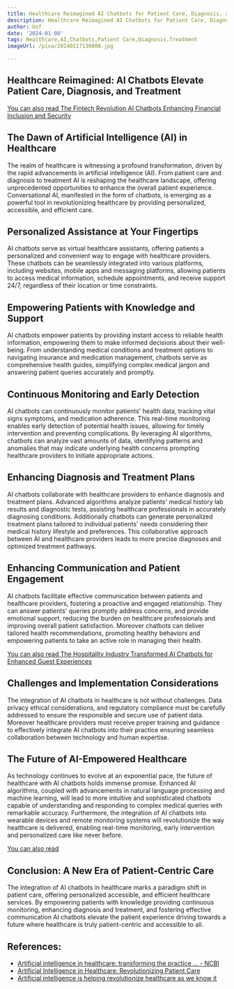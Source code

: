 ```yaml
---
title: Healthcare Reimagined AI Chatbots for Patient Care, Diagnosis, and Treatment
description: Healthcare Reimagined AI Chatbots for Patient Care, Diagnosis, and Treatment
author: Usf
date: '2024-01-08'
tags: Healthcare,AI,Chatbots,Patient Care,Diagnosis,Treatment
imageUrl: /pixa/20240117130808.jpg

---
```

## Healthcare Reimagined: AI Chatbots Elevate Patient Care, Diagnosis,  and Treatment

[You  can  also  read The Fintech Revolution AI Chatbots Enhancing Financial Inclusion  and Security](The%20Fintech%20Revolution%20AI%20Chatbots%20Enhancing%20Financial%20Inclusion%20and%20Security)


## The  Dawn of Artificial Intelligence (AI) in Healthcare

The  realm of healthcare is witnessing a profound transformation, driven by the rapid advancements in artificial intelligence (AI). From patient care and diagnosis to treatment  AI is reshaping the healthcare landscape, offering unprecedented  opportunities to enhance the overall patient experience. Conversational AI, manifested in the form of chatbots, is emerging as  a powerful tool in revolutionizing healthcare by providing personalized, accessible, and efficient care.

## Personalized  Assistance at Your Fingertips

AI chatbots serve as virtual healthcare assistants, offering  patients a personalized and convenient way to engage with healthcare providers. These chatbots can be  seamlessly integrated into various platforms, including websites, mobile apps and messaging  platforms, allowing patients to access medical information, schedule appointments, and receive support 24/7, regardless of their location or  time  constraints.

##  Empowering Patients with Knowledge and Support

AI chatbots empower patients by providing instant access to reliable  health information, empowering them to make informed decisions about their well-being. From  understanding medical conditions and treatment options to  navigating insurance and medication management,  chatbots serve as comprehensive health guides, simplifying  complex medical  jargon and answering patient queries accurately and  promptly.

## Continuous Monitoring and Early Detection

AI chatbots can continuously monitor patients' health data, tracking vital signs symptoms, and medication adherence. This real-time monitoring enables early detection of potential health issues, allowing for timely intervention and preventing complications. By leveraging AI algorithms, chatbots can analyze vast amounts of  data,  identifying patterns  and anomalies that may indicate underlying health concerns prompting  healthcare  providers to initiate appropriate actions.

## Enhancing Diagnosis and Treatment  Plans

AI chatbots collaborate with  healthcare providers to enhance diagnosis and treatment plans. Advanced algorithms  analyze patients' medical history lab results and diagnostic tests, assisting healthcare professionals in accurately diagnosing conditions. Additionally chatbots can  generate personalized treatment plans tailored to individual patients'  needs considering their medical history lifestyle and preferences. This collaborative approach  between AI and healthcare providers leads to more precise diagnoses and optimized treatment pathways.

##  Enhancing Communication and Patient Engagement

AI chatbots facilitate effective communication between patients and healthcare providers,  fostering a proactive  and engaged relationship. They can answer patients' queries promptly address concerns, and provide emotional support, reducing the burden on healthcare professionals and improving overall patient satisfaction. Moreover chatbots can  deliver  tailored health recommendations, promoting healthy behaviors  and empowering patients to take an active role in managing their health.

[You can also read The Hospitality  Industry Transformed AI  Chatbots  for Enhanced Guest Experiences](The%20Hospitality%20Industry%20Transformed%20AI%20Chatbots%20for%20Enhanced%20Guest%20Experiences)


## Challenges and Implementation Considerations

The integration of AI chatbots in healthcare is not without challenges. Data privacy ethical considerations, and regulatory compliance must be carefully addressed to ensure the responsible and secure  use of patient data. Moreover  healthcare providers must receive proper training and guidance to  effectively integrate AI chatbots into their practice ensuring seamless  collaboration between technology and human expertise.

## The Future of AI-Empowered Healthcare

As technology continues  to  evolve at an exponential pace, the future of healthcare with AI chatbots holds immense promise. Enhanced AI algorithms, coupled with advancements in natural language processing and  machine learning, will lead to more intuitive and sophisticated chatbots  capable of understanding and responding to complex  medical queries with  remarkable accuracy. Furthermore, the integration  of AI chatbots into wearable devices and remote monitoring systems  will revolutionize the way healthcare is delivered, enabling real-time monitoring,  early intervention and personalized care like never  before.

[You can also read  ]()


##  Conclusion: A New Era of Patient-Centric Care

The integration of AI chatbots in healthcare marks a paradigm shift in  patient care, offering personalized accessible, and efficient healthcare services. By empowering patients with knowledge providing continuous monitoring, enhancing diagnosis and treatment, and fostering effective communication AI chatbots elevate  the patient experience driving towards a future where healthcare is truly patient-centric and accessible  to all.

## References:
- [Artificial intelligence in healthcare: transforming the practice ... - NCBI](https://www.ncbi.nlm.nih.gov/pmc/articles/PMC8285156/)
- [Artificial Intelligence in Healthcare: Revolutionizing Patient Care](https://www.linkedin.com/pulse/artificial-intelligence-healthcare-revolutionizing-patient-ilkof)
- [Artificial intelligence is helping revolutionize healthcare as we know it](https://www.jnj.com/innovation/artificial-intelligence-in-healthcare)

